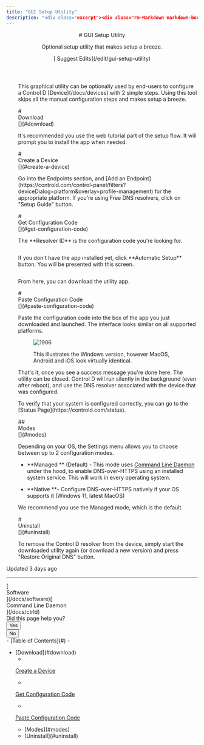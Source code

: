 ```yaml
---
title: "GUI Setup Utility"
description: "<div class="excerpt"><div class="rm-Markdown markdown-body" data-testid="RDMD"><p>Optional setup utility that makes setup a breeze.</p></div></div></div><div class="col-xs-3">[<i aria-hidden="true" class="icon icon-edit"></i> Suggest Edits](/edit/gui-setup-utility)</div></div></header><div class="grid-container-fluid" id="content-container"><section class="content-body grid-75"><div dehydrated="<p>This graphical utility can be optionally used by end-users to configure a Control D <Link href=&quot;/docs/devices&quot; target=&quot;&quot; title=&quot;&quot; class=&quot;doc-link&quot; data-sidebar=&quot;devices&quot;>Device</Link> with 2 simple steps. Using this tool skips all the manual configuration steps and makes setup a breeze. </p>"
---
```


<header id="content-head"><div class="row clearfix"><div class="col-xs-9"># GUI Setup Utility

<div class="excerpt"><div class="rm-Markdown markdown-body" data-testid="RDMD"><p>Optional setup utility that makes setup a breeze.</p></div></div></div><div class="col-xs-3">[<i aria-hidden="true" class="icon icon-edit"></i> Suggest Edits](/edit/gui-setup-utility)</div></div></header><div class="grid-container-fluid" id="content-container"><section class="content-body grid-75"><div dehydrated="<p>This graphical utility can be optionally used by end-users to configure a Control D <Link href=&quot;/docs/devices&quot; target=&quot;&quot; title=&quot;&quot; class=&quot;doc-link&quot; data-sidebar=&quot;devices&quot;>Device</Link> with 2 simple steps. Using this tool skips all the manual configuration steps and makes setup a breeze. </p>
# <div class=&quot;heading-anchor anchor waypoint&quot; id=&quot;download&quot;></div><div class=&quot;heading-text&quot;><div id=&quot;section-download&quot; class=&quot;heading-anchor_backwardsCompatibility&quot;></div>Download</div><Link aria-label=&quot;Skip link to Download&quot; class=&quot;heading-anchor-icon fa fa-anchor&quot; href=&quot;#download&quot;></Link>

<p>It&#x27;s recommended you use the web tutorial part of the setup flow. It will prompt you to install the app when needed. </p>
# <div class=&quot;heading-anchor anchor waypoint&quot; id=&quot;create-a-device&quot;></div><div class=&quot;heading-text&quot;><div id=&quot;section-create-a-device&quot; class=&quot;heading-anchor_backwardsCompatibility&quot;></div>Create a Device</div><Link aria-label=&quot;Skip link to Create a Device&quot; class=&quot;heading-anchor-icon fa fa-anchor&quot; href=&quot;#create-a-device&quot;></Link>

<p>Go into the Endpoints section, and <Link href=&quot;https://controld.com/control-panel/filters?deviceDialog=platform&amp;overlay=profile-management&quot; target=&quot;&quot; title=&quot;&quot;>Add an Endpoint</Link> for the appropriate platform. If you&#x27;re using Free DNS resolvers, click on &quot;Setup Guide&quot; button. </p>
# <div class=&quot;heading-anchor anchor waypoint&quot; id=&quot;get-configuration-code&quot;></div><div class=&quot;heading-text&quot;><div id=&quot;section-get-configuration-code&quot; class=&quot;heading-anchor_backwardsCompatibility&quot;></div>Get Configuration Code</div><Link aria-label=&quot;Skip link to Get Configuration Code&quot; class=&quot;heading-anchor-icon fa fa-anchor&quot; href=&quot;#get-configuration-code&quot;></Link>

<p>The **Resolver ID** is the configuration code you&#x27;re looking for. </p>
<p><span aria-label=&quot;&quot; class=&quot;img lightbox closed&quot; role=&quot;button&quot; tabindex=&quot;0&quot;><span class=&quot;lightbox-inner&quot;><Image alt=&quot;&quot; loading=&quot;lazy&quot; src=&quot;https://files.readme.io/d33e076-image.png&quot; align=&quot;&quot; caption=&quot;&quot; height=&quot;auto&quot; title=&quot;&quot; width=&quot;auto&quot;/></span></span></p>
<p>If you don&#x27;t have the app installed yet, click **Automatic Setup** button.  You will be presented with this screen. </p>
<p><span aria-label=&quot;&quot; class=&quot;img lightbox closed&quot; role=&quot;button&quot; tabindex=&quot;0&quot;><span class=&quot;lightbox-inner&quot;><Image alt=&quot;&quot; loading=&quot;lazy&quot; src=&quot;https://files.readme.io/e890cd7-image.png&quot; align=&quot;&quot; caption=&quot;&quot; height=&quot;auto&quot; title=&quot;&quot; width=&quot;auto&quot;/></span></span></p>
<p>From here, you can download the utility app. </p>
# <div class=&quot;heading-anchor anchor waypoint&quot; id=&quot;paste-configuration-code&quot;></div><div class=&quot;heading-text&quot;><div id=&quot;section-paste-configuration-code&quot; class=&quot;heading-anchor_backwardsCompatibility&quot;></div>Paste Configuration Code</div><Link aria-label=&quot;Skip link to Paste Configuration Code&quot; class=&quot;heading-anchor-icon fa fa-anchor&quot; href=&quot;#paste-configuration-code&quot;></Link>

<p>Paste the configuration code into the box of the app you just downloaded and launched. The interface looks similar on all supported platforms. </p>
<figure><span aria-label=&quot;1906&quot; class=&quot;img lightbox closed&quot; role=&quot;button&quot; tabindex=&quot;0&quot;><span class=&quot;lightbox-inner&quot;><Image alt=&quot;1906&quot; loading=&quot;lazy&quot; src=&quot;https://files.readme.io/ab4b42e-util.JPG&quot; title=&quot;util.JPG&quot; align=&quot;center&quot; class=&quot;&quot; caption=&quot;&quot; height=&quot;auto&quot; width=&quot;auto&quot;/></span></span><figcaption><p>This illustrates the Windows version, however MacOS, Android and iOS look virtually identical.</p></figcaption></figure>
<p>That&#x27;s it, once you see a success message you&#x27;re done here. The utility can be closed. Control D will run silently in the background (even after reboot), and use the DNS resolver associated with the device that was configured.</p>
<p>To verify that your system is configured correctly, you can go to the <Link href=&quot;https://controld.com/status&quot; target=&quot;&quot; title=&quot;&quot;>Status Page</Link>. </p>
## <div class=&quot;heading-anchor anchor waypoint&quot; id=&quot;modes&quot;></div><div class=&quot;heading-text&quot;><div id=&quot;section-modes&quot; class=&quot;heading-anchor_backwardsCompatibility&quot;></div>Modes</div><Link aria-label=&quot;Skip link to Modes&quot; class=&quot;heading-anchor-icon fa fa-anchor&quot; href=&quot;#modes&quot;></Link>

<p>Depending on your OS, the Settings menu allows you to choose between up to 2 configuration modes. </p>

- **Managed ** (Default) - This mode uses <Link href=&quot;/docs/ctrld&quot; target=&quot;&quot; title=&quot;&quot; class=&quot;doc-link&quot; data-sidebar=&quot;ctrld&quot;>Command Line Daemon</Link> under the hood, to enable DNS-over-HTTPS using an installed system service. This will work in every operating system.

- **Native **- Configure DNS-over-HTTPS natively if your OS supports it (Windows 11, latest MacOS)

<p>We recommend you use the Managed mode, which is the default. </p>
# <div class=&quot;heading-anchor anchor waypoint&quot; id=&quot;uninstall&quot;></div><div class=&quot;heading-text&quot;><div id=&quot;section-uninstall&quot; class=&quot;heading-anchor_backwardsCompatibility&quot;></div>Uninstall</div><Link aria-label=&quot;Skip link to Uninstall&quot; class=&quot;heading-anchor-icon fa fa-anchor&quot; href=&quot;#uninstall&quot;></Link>

<p>To remove the Control D resolver from the device, simply start the downloaded utility again (or download a new version) and press &quot;Restore Original DNS&quot; button.</p>" style="margin-left:31px" class="rm-Markdown markdown-body rm-Markdown markdown-body ng-non-bindable" data-testid="RDMD"><p>This graphical utility can be optionally used by end-users to configure a Control D [Device](/docs/devices) with 2 simple steps. Using this tool skips all the manual configuration steps and makes setup a breeze. </p>
# <div class="heading-anchor anchor waypoint" id="download"></div><div class="heading-text"><div id="section-download" class="heading-anchor_backwardsCompatibility"></div>Download</div>[](#download)

<p>It's recommended you use the web tutorial part of the setup flow. It will prompt you to install the app when needed. </p>
# <div class="heading-anchor anchor waypoint" id="create-a-device"></div><div class="heading-text"><div id="section-create-a-device" class="heading-anchor_backwardsCompatibility"></div>Create a Device</div>[](#create-a-device)

<p>Go into the Endpoints section, and [Add an Endpoint](https://controld.com/control-panel/filters?deviceDialog=platform&overlay=profile-management) for the appropriate platform. If you're using Free DNS resolvers, click on "Setup Guide" button. </p>
# <div class="heading-anchor anchor waypoint" id="get-configuration-code"></div><div class="heading-text"><div id="section-get-configuration-code" class="heading-anchor_backwardsCompatibility"></div>Get Configuration Code</div>[](#get-configuration-code)

<p>The **Resolver ID** is the configuration code you're looking for. </p>
<p><span aria-label="" class="img lightbox closed" role="button" tabindex="0"><span class="lightbox-inner"><Image alt="" loading="lazy" src="https://files.readme.io/d33e076-image.png" align="" caption="" height="auto" title="" width="auto"></span></span></p>
<p>If you don't have the app installed yet, click **Automatic Setup** button.  You will be presented with this screen. </p>
<p><span aria-label="" class="img lightbox closed" role="button" tabindex="0"><span class="lightbox-inner"><Image alt="" loading="lazy" src="https://files.readme.io/e890cd7-image.png" align="" caption="" height="auto" title="" width="auto"></span></span></p>
<p>From here, you can download the utility app. </p>
# <div class="heading-anchor anchor waypoint" id="paste-configuration-code"></div><div class="heading-text"><div id="section-paste-configuration-code" class="heading-anchor_backwardsCompatibility"></div>Paste Configuration Code</div>[](#paste-configuration-code)

<p>Paste the configuration code into the box of the app you just downloaded and launched. The interface looks similar on all supported platforms. </p>
<figure><span aria-label="1906" class="img lightbox closed" role="button" tabindex="0"><span class="lightbox-inner"><Image alt="1906" loading="lazy" src="https://files.readme.io/ab4b42e-util.JPG" title="util.JPG" align="center" class="" caption="" height="auto" width="auto"></span></span><figcaption><p>This illustrates the Windows version, however MacOS, Android and iOS look virtually identical.</p></figcaption></figure>
<p>That's it, once you see a success message you're done here. The utility can be closed. Control D will run silently in the background (even after reboot), and use the DNS resolver associated with the device that was configured.</p>
<p>To verify that your system is configured correctly, you can go to the [Status Page](https://controld.com/status). </p>
## <div class="heading-anchor anchor waypoint" id="modes"></div><div class="heading-text"><div id="section-modes" class="heading-anchor_backwardsCompatibility"></div>Modes</div>[](#modes)

<p>Depending on your OS, the Settings menu allows you to choose between up to 2 configuration modes. </p>

- **Managed ** (Default) - This mode uses [Command Line Daemon](/docs/ctrld) under the hood, to enable DNS-over-HTTPS using an installed system service. This will work in every operating system.

- **Native **- Configure DNS-over-HTTPS natively if your OS supports it (Windows 11, latest MacOS)

<p>We recommend you use the Managed mode, which is the default. </p>
# <div class="heading-anchor anchor waypoint" id="uninstall"></div><div class="heading-text"><div id="section-uninstall" class="heading-anchor_backwardsCompatibility"></div>Uninstall</div>[](#uninstall)

<p>To remove the Control D resolver from the device, simply start the downloaded utility again (or download a new version) and press "Restore Original DNS" button.</p></div><div class="UpdatedAt"><p class="DateLine "><i class="icon icon-watch"></i>Updated<!-- --> <!-- -->3 days ago<!-- --> </p></div><hr class="NextStepsDivider"><nav aria-label="Pagination Controls" class="PaginationControlsjDYuqu8pBMUy rm-Pagination">[<span class="PaginationControls-iconZbaZ3tgyhNmI icon-arrow-left2"></span><div class="PaginationControls-text3qEXHZU00znD PaginationControls-text_left3wBkn4C9R0W_">Software</div>](/docs/software)[<div class="PaginationControls-text3qEXHZU00znD PaginationControls-text_right3EIfWubgRVVP">Command Line Daemon</div><span class="PaginationControls-iconZbaZ3tgyhNmI icon-arrow-right2"></span>](/docs/ctrld)</nav><div class="rm-PageThumbs PageThumbs"><div class="PageThumbs-helpful">Did this page help you?<div class="PageThumbs-cta"><div class="Dropdown Dropdown_closed"><button aria-haspopup="dialog" class="Button Button_sm PageThumbs-button Dropdown-toggle Button_secondary Button_secondary_text" type="button" aria-expanded="false"><i class="icon icon-thumbs-up-2"></i><span>Yes</span></button></div><div class="Dropdown Dropdown_closed"><button aria-haspopup="dialog" class="Button Button_sm PageThumbs-button Dropdown-toggle Button_secondary Button_secondary_text" type="button" aria-expanded="false"><i class="icon icon-thumbs-down1"></i><span>No</span></button></div></div></div></div></section><section class="content-toc grid-25"><nav>- [<i class="icon icon-text-align-left"></i>Table of Contents](#)
- <ul>
<li>
[Download](#download)

- 
[Create a Device](#create-a-device)

- 
[Get Configuration Code](#get-configuration-code)

- 
[Paste Configuration Code](#paste-configuration-code)
<ul>
<li>[Modes](#modes)

</li>
<li>
[Uninstall](#uninstall)
</li>
</ul></li></ul></nav></section></div><div class="ModalWrapper" id="tutorialmodal-root"></div>